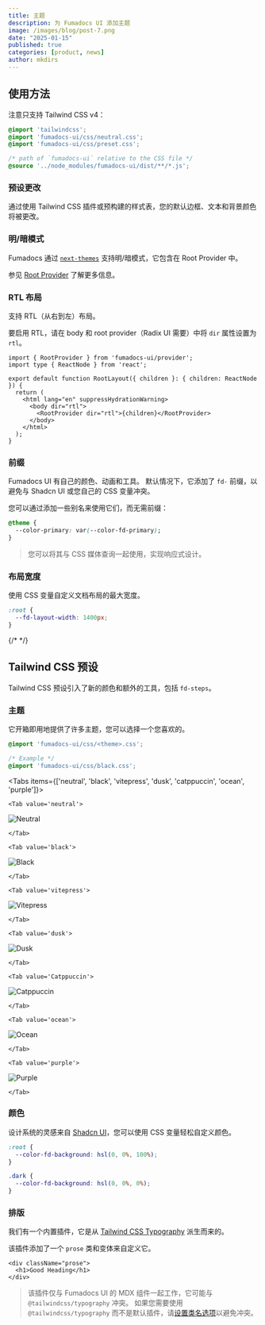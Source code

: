 ```yaml
---
title: 主题
description: 为 Fumadocs UI 添加主题
image: /images/blog/post-7.png
date: "2025-01-15"
published: true
categories: [product, news]
author: mkdirs
---
```


## 使用方法

注意只支持 Tailwind CSS v4：

```css title="Tailwind CSS"
@import 'tailwindcss';
@import 'fumadocs-ui/css/neutral.css';
@import 'fumadocs-ui/css/preset.css';

/* path of `fumadocs-ui` relative to the CSS file */
@source '../node_modules/fumadocs-ui/dist/**/*.js';
```

### 预设更改

通过使用 Tailwind CSS 插件或预构建的样式表，您的默认边框、文本和背景颜色将被更改。

### 明/暗模式

Fumadocs 通过 [`next-themes`](https://github.com/pacocoursey/next-themes) 支持明/暗模式，它包含在 Root Provider 中。

参见 [Root Provider](/docs/layouts/root-provider#theme-provider) 了解更多信息。

### RTL 布局

支持 RTL（从右到左）布局。

要启用 RTL，请在 body 和 root provider（Radix UI 需要）中将 `dir` 属性设置为 `rtl`。

```tsx
import { RootProvider } from 'fumadocs-ui/provider';
import type { ReactNode } from 'react';

export default function RootLayout({ children }: { children: ReactNode }) {
  return (
    <html lang="en" suppressHydrationWarning>
      <body dir="rtl">
        <RootProvider dir="rtl">{children}</RootProvider>
      </body>
    </html>
  );
}
```

### 前缀

Fumadocs UI 有自己的颜色、动画和工具。
默认情况下，它添加了 `fd-` 前缀，以避免与 Shadcn UI 或您自己的 CSS 变量冲突。

您可以通过添加一些别名来使用它们，而无需前缀：

```css title="Tailwind CSS"
@theme {
  --color-primary: var(--color-fd-primary);
}
```

> 您可以将其与 CSS 媒体查询一起使用，实现响应式设计。

### 布局宽度

使用 CSS 变量自定义文档布局的最大宽度。

```css
:root {
  --fd-layout-width: 1400px;
}
```

{/* <WidthTrigger /> */}

## Tailwind CSS 预设

Tailwind CSS 预设引入了新的颜色和额外的工具，包括 `fd-steps`。

### 主题

它开箱即用地提供了许多主题，您可以选择一个您喜欢的。

```css
@import 'fumadocs-ui/css/<theme>.css';

/* Example */
@import 'fumadocs-ui/css/black.css';
```

<Tabs items={['neutral', 'black', 'vitepress', 'dusk', 'catppuccin', 'ocean', 'purple']}>

    <Tab value='neutral'>

![Neutral](/images/docs/themes/neutral.png)

    </Tab>

    <Tab value='black'>

![Black](/images/docs/themes/black.png)

    </Tab>

    <Tab value='vitepress'>

![Vitepress](/images/docs/themes/vitepress.png)

    </Tab>

    <Tab value='dusk'>

![Dusk](/images/docs/themes/dusk.png)

    </Tab>

    <Tab value='Catppuccin'>

![Catppuccin](/images/docs/themes/catppuccin.png)

    </Tab>

    <Tab value='ocean'>

![Ocean](/images/docs/themes/ocean.png)

    </Tab>

    <Tab value='purple'>

![Purple](/images/docs/themes/purple.png)

    </Tab>

</Tabs>

### 颜色

设计系统的灵感来自 [Shadcn UI](https://ui.shadcn.com)，您可以使用 CSS 变量轻松自定义颜色。

```css title="global.css"
:root {
  --color-fd-background: hsl(0, 0%, 100%);
}

.dark {
  --color-fd-background: hsl(0, 0%, 0%);
}
```

### 排版

我们有一个内置插件，它是从 [Tailwind CSS Typography](https://tailwindcss.com/docs/typography-plugin) 派生而来的。

该插件添加了一个 `prose` 类和变体来自定义它。

```tsx
<div className="prose">
  <h1>Good Heading</h1>
</div>
```

> 该插件仅与 Fumadocs UI 的 MDX 组件一起工作，它可能与 `@tailwindcss/typography` 冲突。
> 如果您需要使用 `@tailwindcss/typography` 而不是默认插件，请[设置类名选项](https://github.com/tailwindlabs/tailwindcss-typography/blob/main/README.md#changing-the-default-class-name)以避免冲突。